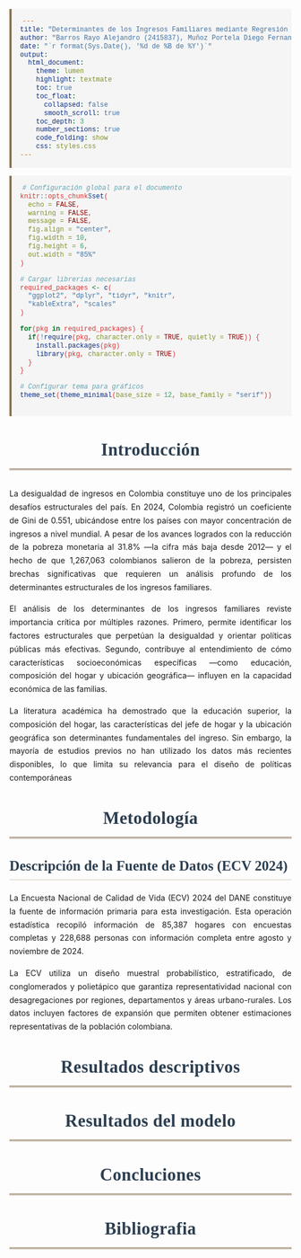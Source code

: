 ```yaml
---
title: "Determinantes de los Ingresos Familiares mediante Regresión Lineal Múltiple: Un Estudio Empírico con Microdatos de la ECV DANE 2024"
author: "Barros Rayo Alejandro (2415837), Muñoz Portela Diego Fernando (2415620), Portilla Aguirre Johan Camilo (2422468), Aguirre Aldana Joan Sebastian (2419550) "
date: "`r format(Sys.Date(), '%d de %B de %Y')`"
output: 
  html_document:
    theme: lumen
    highlight: textmate
    toc: true
    toc_float:
      collapsed: false
      smooth_scroll: true
    toc_depth: 3
    number_sections: true
    code_folding: show
    css: styles.css
---
```


<style type="text/css">
/* ESTILOS ACADÉMICOS ELEGANTES - VERSIÓN REFINADA */
:root {
  --primary-color: #2c3e50;
  --secondary-color: #8B7355;
  --accent-color: #654321;
  --text-color: #333333;
  --light-bg: #f9f7f4;
  --border-color: #d4c9b8;
  --gold-accent: #C0A080;
}

/* ESTRUCTURA PRINCIPAL */
.main-container {
    max-width: 1200px !important;
    margin: 0 auto !important;
    font-family: "Georgia", "Times New Roman", serif !important;
    line-height: 1.7 !important;
    color: var(--text-color) !important;
    background: #ffffff !important;
    text-align: justify !important;
}

/* JUSTIFICACIÓN DE TEXTO COMO WORD */
p, div, .section, .main-container {
    text-align: justify !important;
    text-justify: inter-word !important;
    hyphens: auto !important;
}

/* TIPOGRAFÍA TIMES NEW ROMAN PARA TÍTULOS */
h1, h2, h3, h4, h5, h6 {
    font-family: "Times New Roman", "Times", serif !important;
    font-weight: 600 !important;
    text-align: left !important;
}

h1 {
    color: var(--primary-color) !important;
    border-bottom: 3px double var(--secondary-color) !important;
    padding-bottom: 15px !important;
    font-size: 2.2em !important;
    margin-bottom: 30px !important;
    text-align: center !important;
    letter-spacing: 0.5px !important;
}

h2 {
    color: var(--primary-color) !important;
    border-bottom: 1px solid var(--border-color) !important;
    padding-bottom: 10px !important;
    font-size: 1.8em !important;
    margin-top: 35px !important;
    margin-bottom: 20px !important;
}

h3 {
    color: var(--accent-color) !important;
    font-size: 1.4em !important;
    margin-top: 25px !important;
    margin-bottom: 15px !important;
}

/* ÍNDICE ELEGANTE AL ESTILO ARTÍCULO INTERNET */
#TOC {
    background: #ffffff !important;
    border: 1px solid #e0e0e0 !important;
    border-radius: 0 !important;
    padding: 20px !important;
    margin: 20px 0 !important;
    box-shadow: 0 1px 3px rgba(0,0,0,0.1) !important;
    font-family: "Times New Roman", serif !important;
}

#TOC::before {
    content: "Índice del Contenido" !important;
    display: block !important;
    font-family: "Times New Roman", serif !important;
    font-size: 1.3em !important;
    font-weight: bold !important;
    color: var(--primary-color) !important;
    border-bottom: 2px solid var(--secondary-color) !important;
    padding-bottom: 10px !important;
    margin-bottom: 15px !important;
    text-align: left !important;
}

#TOC ul {
    list-style: none !important;
    padding-left: 0 !important;
    margin: 0 !important;
}

#TOC li {
    margin: 8px 0 !important;
    padding: 0 !important;
    line-height: 1.5 !important;
}

#TOC a {
    color: #333333 !important;
    text-decoration: none !important;
    font-size: 0.95em !important;
    display: block !important;
    padding: 4px 8px !important;
    border-left: 3px solid transparent !important;
    transition: all 0.2s ease !important;
}

#TOC a:hover {
    color: var(--accent-color) !important;
    background-color: #f8f8f8 !important;
    border-left: 3px solid var(--secondary-color) !important;
    padding-left: 12px !important;
}

#TOC .toc-section-number {
    color: var(--secondary-color) !important;
    font-weight: normal !important;
    margin-right: 8px !important;
}

/* Subniveles del índice */
#TOC ul ul {
    padding-left: 20px !important;
    margin-top: 5px !important;
}

#TOC ul ul a {
    font-size: 0.9em !important;
    color: #666666 !important;
    border-left: 2px solid #e0e0e0 !important;
}

#TOC ul ul a:hover {
    color: var(--accent-color) !important;
    border-left: 2px solid var(--secondary-color) !important;
}

/* CONTENIDO PRINCIPAL */
.toc-content {
    margin-left: 0 !important;
    padding: 30px 40px !important;
    background: white !important;
}

.section.level1 {
    margin-bottom: 50px !important;
    padding: 30px !important;
    background: white !important;
    border: 1px solid var(--border-color) !important;
    border-radius: 5px !important;
}

/* ABSTRACT ELEGANTE */
.abstract {
    background: var(--light-bg) !important;
    padding: 25px 30px !important;
    border-left: 4px solid var(--secondary-color) !important;
    margin-bottom: 30px !important;
    font-style: normal !important;
    color: var(--text-color) !important;
    text-align: justify !important;
    font-size: 1.05em !important;
    line-height: 1.8 !important;
}

/* CITAS Y BLOCKQUOTES */
blockquote {
    border-left: 4px solid var(--secondary-color) !important;
    padding: 20px 25px !important;
    color: #555555 !important;
    font-style: italic !important;
    background: var(--light-bg) !important;
    margin: 20px 0 !important;
    text-align: justify !important;
    font-size: 1.05em !important;
}

/* TABLAS ELEGANTES */
table {
    width: 100% !important;
    border-collapse: collapse !important;
    margin: 20px 0 !important;
    font-family: "Georgia", serif !important;
    font-size: 0.95em !important;
}

th {
    background: var(--primary-color) !important;
    color: white !important;
    padding: 12px 15px !important;
    text-align: left !important;
    font-weight: 600 !important;
    border: 1px solid var(--border-color) !important;
}

td {
    padding: 10px 15px !important;
    border: 1px solid var(--border-color) !important;
    text-align: justify !important;
}

/* GRÁFICOS */
.figure {
    text-align: center !important;
    margin: 25px 0 !important;
}

.caption {
    font-style: italic !important;
    color: #666666 !important;
    margin-top: 10px !important;
    text-align: center !important;
    font-size: 0.95em !important;
}

/* CÓDIGO */
pre {
    background: #f5f5f5 !important;
    border-left: 4px solid var(--secondary-color) !important;
    padding: 15px !important;
    border-radius: 0 !important;
    font-family: "Courier New", monospace !important;
}

code {
    background: #f5f5f5 !important;
    color: #d63031 !important;
    padding: 2px 4px !important;
    font-family: "Courier New", monospace !important;
}

/* BARRA DE NAVEGACIÓN */
.navbar {
    background: var(--primary-color) !important;
    border: none !important;
}

.navbar-brand {
    color: white !important;
    font-family: "Times New Roman", serif !important;
    font-weight: bold !important;
}

/* LISTAS */
ul, ol {
    text-align: justify !important;
    margin: 15px 0 !important;
}

li {
    margin-bottom: 8px !important;
    text-align: justify !important;
}

/* RESPONSIVE */
@media (max-width: 768px) {
    .toc-content {
        padding: 15px 20px !important;
    }
    
    .section.level1 {
        padding: 20px !important;
    }
}

/* MEJORAS DE LEGIBILIDAD */
p {
    margin-bottom: 15px !important;
    line-height: 1.7 !important;
    text-align: justify !important;
}

strong {
    color: var(--accent-color) !important;
    font-weight: 600 !important;
}

em {
    color: #555555 !important;
}

/* FOOTNOTES */
.footnote {
    font-size: 0.9em !important;
    color: #666666 !important;
    border-top: 1px solid var(--border-color) !important;
    padding-top: 10px !important;
    margin-top: 20px !important;
}

/* ESTILOS PARA BOTONES Y ENLACES */
a {
    color: var(--secondary-color) !important;
    text-decoration: none !important;
}

a:hover {
    color: var(--accent-color) !important;
    text-decoration: underline !important;
}
</style>

```r
# Configuración global para el documento
knitr::opts_chunk$set(
  echo = FALSE,
  warning = FALSE,
  message = FALSE,
  fig.align = "center",
  fig.width = 10,
  fig.height = 6,
  out.width = "85%"
)

# Cargar librerías necesarias
required_packages <- c(
  "ggplot2", "dplyr", "tidyr", "knitr", 
  "kableExtra", "scales"
)

for(pkg in required_packages) {
  if(!require(pkg, character.only = TRUE, quietly = TRUE)) {
    install.packages(pkg)
    library(pkg, character.only = TRUE)
  }
}

# Configurar tema para gráficos
theme_set(theme_minimal(base_size = 12, base_family = "serif"))


```

# Introducción

La desigualdad de ingresos en Colombia constituye uno de los principales desafíos estructurales del país. En 2024, Colombia registró un coeficiente de Gini de 0.551, ubicándose entre los países con mayor concentración de ingresos a nivel mundial. A pesar de los avances logrados con la reducción de la pobreza monetaria al 31.8% —la cifra más baja desde 2012— y el hecho de que 1,267,063 colombianos salieron de la pobreza, persisten brechas significativas que requieren un análisis profundo de los determinantes estructurales de los ingresos familiares.

El análisis de los determinantes de los ingresos familiares reviste importancia crítica por múltiples razones. Primero, permite identificar los factores estructurales que perpetúan la desigualdad y orientar políticas públicas más efectivas. Segundo, contribuye al entendimiento de cómo características socioeconómicas específicas —como educación, composición del hogar y ubicación geográfica— influyen en la capacidad económica de las familias.

La literatura académica ha demostrado que la educación superior, la composición del hogar, las características del jefe de hogar y la ubicación geográfica son determinantes fundamentales del ingreso. Sin embargo, la mayoría de estudios previos no han utilizado los datos más recientes disponibles, lo que limita su relevancia para el diseño de políticas contemporáneas

# Metodología

## Descripción de la Fuente de Datos (ECV 2024)

La Encuesta Nacional de Calidad de Vida (ECV) 2024 del DANE constituye la fuente de información primaria para esta investigación. Esta operación estadística recopiló información de 85,387 hogares con encuestas completas y 228,688 personas con información completa entre agosto y noviembre de 2024.

La ECV utiliza un diseño muestral probabilístico, estratificado, de conglomerados y polietápico que garantiza representatividad nacional con desagregaciones por regiones, departamentos y áreas urbano-rurales. Los datos incluyen factores de expansión que permiten obtener estimaciones representativas de la población colombiana.

# Resultados descriptivos

# Resultados del modelo

# Concluciones 

# Bibliografia
